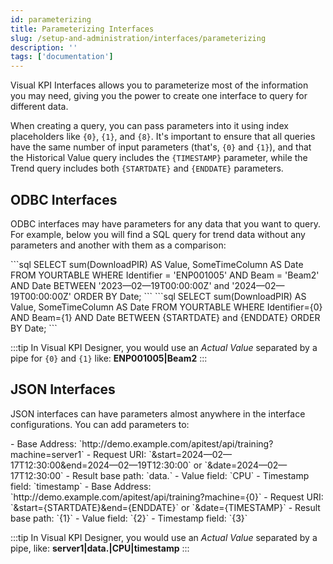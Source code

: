 ```yaml
---
id: parameterizing
title: Parameterizing Interfaces
slug: /setup-and-administration/interfaces/parameterizing
description: ''
tags: ['documentation']
---
```



Visual KPI Interfaces allows you to parameterize most of the information you may need, giving you the power to create one interface to query for different data. 

When creating a query, you can pass parameters into it using index placeholders like `{0}`, `{1}`, and `{8}`. It's important to ensure that all queries have the same number of input parameters (that's, `{0}` and `{1}`), and that the Historical Value query includes the `{TIMESTAMP}` parameter, while the Trend query includes both `{STARTDATE}` and `{ENDDATE}` parameters.

## ODBC Interfaces

ODBC interfaces may have parameters for any data that you want to query. For example, below you will find a SQL query for trend data without any parameters and another with them as a comparison:

<Tabs>
  <TabItem value="Hard Coded" label="Hard Coded" default>
    ```sql
      SELECT sum(DownloadPIR) AS Value,
      SomeTimeColumn AS Date
      FROM YOURTABLE
      WHERE Identifier = 'ENP001005' AND Beam = 'Beam2'
      AND Date BETWEEN '2023—02—19T00:00:00Z' and '2024—02—19T00:00:00Z'
      ORDER BY Date;
    ```
  </TabItem>
  <TabItem value="Parameterized" label="Parameterized">
    ```sql
      SELECT sum(DownloadPIR) AS Value,
      SomeTimeColumn AS Date
      FROM YOURTABLE
      WHERE Identifier={0} AND Beam={1}
      AND Date BETWEEN {STARTDATE} and {ENDDATE} 
      ORDER BY Date;
    ```
  </TabItem>
</Tabs>

:::tip
In Visual KPI Designer, you would use an _Actual Value_ separated by a pipe for `{0}` and `{1}` like: **ENP001005|Beam2**
:::

## JSON Interfaces

JSON interfaces can have parameters almost anywhere in the interface configurations. You can add parameters to:

<Tabs>
  <TabItem value="Hard Coded" label="Hard Coded" default>
    - Base Address: `http://demo.example.com/apitest/api/training?machine=server1`
    - Request URI: `&start=2024—02—17T12:30:00&end=2024—02—19T12:30:00` or `&date=2024—02—17T12:30:00`
    - Result base path: `data.`
    - Value field: `CPU`
    - Timestamp field: `timestamp`
  </TabItem>
  <TabItem value="Parameterized" label="Parameterized">
    - Base Address: `http://demo.example.com/apitest/api/training?machine={0}`
    - Request URI: `&start={STARTDATE}&end={ENDDATE}` or `&date={TIMESTAMP}`
    - Result base path: `{1}`
    - Value field: `{2}`
    - Timestamp field: `{3}`
  </TabItem>
</Tabs>

:::tip
In Visual KPI Designer, you would use an _Actual Value_ separated by a pipe, like: **server1|data.|CPU|timestamp**
:::

